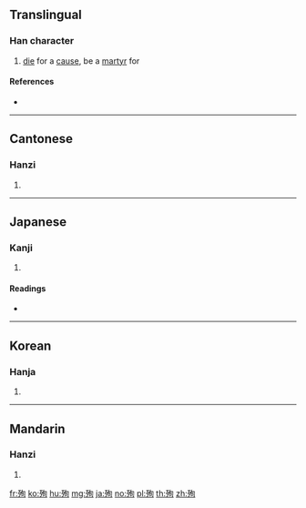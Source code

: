 ==Translingual==

===Han character===
{{Han char|rn=78|rad=歹|as=06|sn=10|four=17220|canj=MNPA|ids=⿰歹旬}}

# [[die]] for a [[cause]], be a [[martyr]] for

====References====
* {{Han ref|kx=0580.220|dkj=16448|dj=0972.300|hdz=21386.060|uh=6B89|ud=27529|bh=AEEE|bd=44782}}

----

==Cantonese==

===Hanzi===
{{yue-hanzi|jyut=[[seon1]], [[seon6]]|y=seun1, seun6}}

# {{defn|lang=yue|sort=歹06}}

----

==Japanese==

===Kanji===
{{ja-kanji|grade=c|rs=歹06}}

# {{defn|lang=ja|sort=歹06}}

====Readings====
* {{ja-readings|on=[[じゅん]] (jun)|kun=[[したがう]] (shitagau)}}

----

==Korean==

===Hanja===
{{ko-hanja|hangeul=순|eumhun=|rv=sun|mr=sun|y=swun}}

# {{defn|lang=ko|sort=歹06}}

----

==Mandarin==

===Hanzi===
{{cmn-hanzi|pin=[[xùn]] ([[xun4]])|wg=hsün<sup>4</sup>}}

# {{defn|lang=cmn|sort=歹06}}

[[fr:殉]]
[[ko:殉]]
[[hu:殉]]
[[mg:殉]]
[[ja:殉]]
[[no:殉]]
[[pl:殉]]
[[th:殉]]
[[zh:殉]]